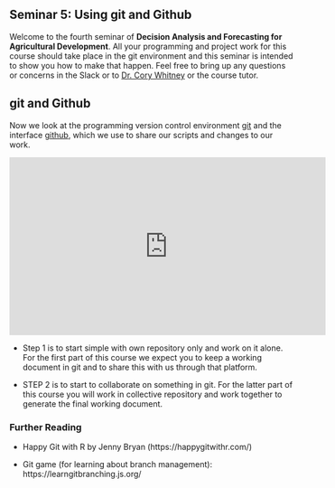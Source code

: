 ## Seminar 5: Using git and Github {#github_git}
<!-- [Using git and Github](#github_git) -->

Welcome to the fourth seminar of **Decision Analysis and Forecasting for Agricultural Development**. All your programming and project work for this course should take place in the git environment and this seminar is intended to show you how to make that happen. Feel free to bring up any questions or concerns in the Slack or to [Dr. Cory Whitney](mailto:cory.whitney@uni-bonn.de?subject=[Seminar_4]%20Decision%20Analysis%20Lecture) or the course tutor.

## git and Github

Now we look at the programming version control environment [git](https://git-scm.com/) and the interface [github](https://github.com/), which we use to share our scripts and changes to our work.

<iframe width="560" height="315" src="https://www.youtube.com/embed/S98XJTyIVaY" frameborder="0" allowfullscreen></iframe>

-	Step 1 is to start simple with own repository only and work on it alone. For the first part of this course we expect you to keep a working document in git and to share this with us through that platform.

-	STEP 2 is to start to collaborate on something in git. For the latter part of this course you will work in collective repository and work together to generate the final working document.

### Further Reading 

-	Happy Git with R by Jenny Bryan (https://happygitwithr.com/)

-	Git game (for learning about branch management): https://learngitbranching.js.org/

